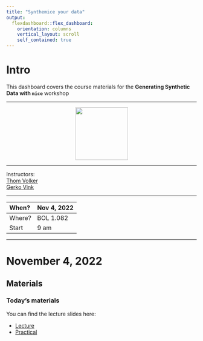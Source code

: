 ```yaml
---
title: "Synthemice your data"
output: 
  flexdashboard::flex_dashboard:
    orientation: columns
    vertical_layout: scroll
    self_contained: true
---
```


# Intro {.sidebar}
This dashboard covers the course materials for the **Generating Synthetic Data with `mice`** workshop

---

<center>
<a href='https://github.com/amices/mice/raw/master/man/figures/MICE_sticker_SMALL.png'><img src='https://github.com/amices/mice/raw/master/man/figures/MICE_sticker_SMALL.png' height="139" /></a>
</center>

---

Instructors: <br> [Thom Volker](https://thomvolker.github.io) <br> [Gerko Vink](https://www.gerkovink.com) <br>

---

|   When? | **Nov 4, 2022** | 
|:--------|:-----|
| Where? |  BOL 1.082 | 
|  Start | 9 am | 

---

# November 4, 2022

## Materials

### Today's materials
You can find the lecture slides here:

-   [Lecture](Lecture.html)
-   [Practical](UMCUSynthetic.html)


